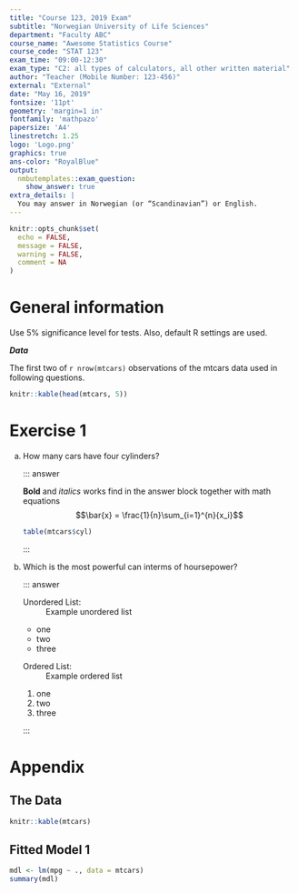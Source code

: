 ```yaml
---
title: "Course 123, 2019 Exam"
subtitle: "Norwegian University of Life Sciences"
department: "Faculty ABC"
course_name: "Awesome Statistics Course"
course_code: "STAT 123"
exam_time: "09:00-12:30"
exam_type: "C2: all types of calculators, all other written material"
author: "Teacher (Mobile Number: 123-456)"
external: "External"
date: "May 16, 2019"
fontsize: '11pt'
geometry: 'margin=1 in'
fontfamily: 'mathpazo'
papersize: 'A4'
linestretch: 1.25
logo: 'Logo.png'
graphics: true
ans-color: "RoyalBlue"
output:
  nmbutemplates::exam_question:
    show_answer: true
extra_details: |
  You may answer in Norwegian (or “Scandinavian”) or English.
---
```


```r
knitr::opts_chunk$set(
  echo = FALSE,
  message = FALSE,
  warning = FALSE,
  comment = NA
)
```

# General information

Use 5% significance level for tests. Also, default R settings are used.

***Data***

The first two of `r nrow(mtcars)` observations of the mtcars data used in following questions.

```r
knitr::kable(head(mtcars, 5))
```

# Exercise 1

a) How many cars have four cylinders?

    ::: answer
    
    **Bold** and _italics_ works find in the answer block together with math equations
    $$\bar{x} = \frac{1}{n}\sum_{i=1}^{n}{x_i}$$
        
    ```r
    table(mtcars$cyl)
    ```

    :::
    
b) Which is the most powerful can interms of hoursepower?
    
    ::: answer
    
    Unordered List:
    : Example unordered list
      
      - one
      - two
      - three

    Ordered List:
    : Example ordered list
      
      1. one
      1. two
      1. three
      
    :::

# Appendix

## The Data
```r
knitr::kable(mtcars)
```

## Fitted Model 1
```r
mdl <- lm(mpg ~ ., data = mtcars)
summary(mdl)
```

